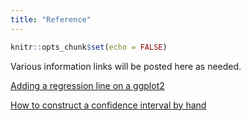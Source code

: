 ```yaml
---
title: "Reference"
---
```


```r
knitr::opts_chunk$set(echo = FALSE)
```

Various information links will be posted here as needed.

[Adding a regression line on a ggplot2](static/ggplot2-lm.html)

[How to construct a confidence interval by hand](static/confidence-interval.html)
